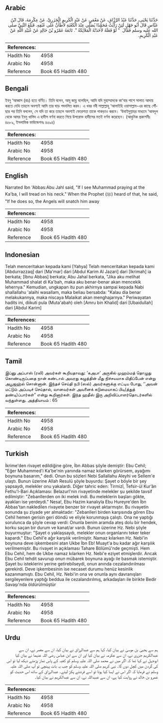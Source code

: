## Arabic


<div dir="rtl" lang="ar" style={{fontSize:'larger',backgroundColor:'#f8f9fa',padding:20}}>
حَدَّثَنَا يَحْيَى، حَدَّثَنَا عَبْدُ الرَّزَّاقِ، عَنْ مَعْمَرٍ، عَنْ عَبْدِ الْكَرِيمِ الْجَزَرِيِّ، عَنْ عِكْرِمَةَ، قَالَ ابْنُ عَبَّاسٍ قَالَ أَبُو جَهْلٍ لَئِنْ رَأَيْتُ مُحَمَّدًا يُصَلِّي عِنْدَ الْكَعْبَةِ لأَطَأَنَّ عَلَى عُنُقِهِ‏.‏ فَبَلَغَ النَّبِيَّ صلى الله عليه وسلم فَقَالَ ‏ "‏ لَوْ فَعَلَهُ لأَخَذَتْهُ الْمَلاَئِكَةُ ‏"‏‏.‏ تَابَعَهُ عَمْرُو بْنُ خَالِدٍ عَنْ عُبَيْدِ اللَّهِ عَنْ عَبْدِ الْكَرِيمِ‏.‏
</div>
<div style={{backgroundColor:'#f8f9fa',padding:20, marginBottom: 10}}><table> <thead> <tr> <th>References:</th> <th></th> </tr> </thead> <tbody><tr><td>Hadith No</td><td>4958</td></tr><tr><td>Arabic No</td><td>4958</td></tr><tr><td>Reference</td><td>Book 65 Hadith 480</td></tr></tbody></table></div>

## Bengali


<div dir="ltr" lang="bn" style={{fontSize:'larger',backgroundColor:'#f8f9fa',padding:20}}>
ইবনু ‘আব্বাস (রাঃ) হতে বর্ণিত। তিনি বলেন, আবূ জাহ্ল বলেছিল, আমি যদি মুহাম্মাদকে কা‘বার পাশে সালাত আদায় করতে দেখি তাহলে অবশ্যই আমি তার ঘাড় পদদলিত করব। এ খবর নবী সাল্লাল্লাহু ‘আলাইহি ওয়াসাল্লাম-এর কাছে পৌঁছার পর তিনি বললেন, সে যদি তা করে তাহলে অবশ্যই ফেরেশতা তাকে পাকড়াও করবে। ‘উবাইদুল্লাহর মাধ্যমে ‘আবদুল থেকে আমর ইবনু খালিদ এ হাদীস বর্ণনা করতে গিয়ে উপরোক্ত হাদীসের মতই বর্ণনা করেছেন। (আধুনিক প্রকাশনীঃ ৪৫৮৯, ইসলামিক ফাউন্ডেশনঃ ৪৫৯৪)
</div>
<div style={{backgroundColor:'#f8f9fa',padding:20, marginBottom: 10}}><table> <thead> <tr> <th>References:</th> <th></th> </tr> </thead> <tbody><tr><td>Hadith No</td><td>4958</td></tr><tr><td>Arabic No</td><td>4958</td></tr><tr><td>Reference</td><td>Book 65 Hadith 480</td></tr></tbody></table></div>

## English


<div dir="ltr" lang="en" style={{fontSize:'larger',backgroundColor:'#f8f9fa',padding:20}}>
Narrated Ibn 'Abbas:Abu Jahl said, "If I see Muhammad praying at the Ka'ba, I will tread on his neck." When the Prophet (ﷺ) heard of that, he said, "If he does so, the Angels will snatch him away
</div>
<div style={{backgroundColor:'#f8f9fa',padding:20, marginBottom: 10}}><table> <thead> <tr> <th>References:</th> <th></th> </tr> </thead> <tbody><tr><td>Hadith No</td><td>4958</td></tr><tr><td>Arabic No</td><td>4958</td></tr><tr><td>Reference</td><td>Book 65 Hadith 480</td></tr></tbody></table></div>

## Indonesian


<div dir="ltr" lang="id" style={{fontSize:'larger',backgroundColor:'#f8f9fa',padding:20}}>
Telah menceritakan kepada kami [Yahya] Telah menceritakan kepada kami [Abdurrazzaq] dari [Ma'mar] dari [Abdul Karim Al Jazari] dari [Ikrimah] ia berkata; [Ibnu Abbas] berkata; Abu Jahal berkata, "Jika aku melihat Muhammad shalat di Ka'bah, maka aku benar-benar akan mencekik lehernya." Kemudian, ungkapan itu pun akhirnya sampai kepada Nabi shallallahu 'alaihi wasallam, maka beliau bersabda: "Kalau dia benar melakukannya, maka niscaya Malaikat akan menghajarnya." Periwayatan hadits ini, diikuti pula (Muta'abah) oleh [Amru bin Khalid] dari [Ubaidullah] dari [Abdul Karim]
</div>
<div style={{backgroundColor:'#f8f9fa',padding:20, marginBottom: 10}}><table> <thead> <tr> <th>References:</th> <th></th> </tr> </thead> <tbody><tr><td>Hadith No</td><td>4958</td></tr><tr><td>Arabic No</td><td>4958</td></tr><tr><td>Reference</td><td>Book 65 Hadith 480</td></tr></tbody></table></div>

## Tamil


<div dir="ltr" lang="ta" style={{fontSize:'larger',backgroundColor:'#f8f9fa',padding:20}}>
இப்னு அப்பாஸ் (ரலி) அவர்கள் கூறியதாவது: ‘கஅபா’ அருகில் முஹம்மத் தொழுது கொண்டிருப்பதை நான் கண்டால் அவரது கழுத்தின் மீது நிச்சயமாக மிதிப்பேன் என்று அபூஜஹ்ல் சொன்னான். இந்தச் செய்தி நபி (ஸல்) அவர்களுக்கு எட்டிய போது, ‘‘அவன் மட்டும் அப்படிச் செய்தால், வானவர்கள் அவனைக் கடுமையாகப் பிடி(த்துத் தண்டி)ப்பார்கள்” என்று கூறினார்கள். இந்த ஹதீஸ் இரு அறிவிப்பாளர்தொடர்களில் வந்துள்ளது. அத்தியாயம் : 65
</div>
<div style={{backgroundColor:'#f8f9fa',padding:20, marginBottom: 10}}><table> <thead> <tr> <th>References:</th> <th></th> </tr> </thead> <tbody><tr><td>Hadith No</td><td>4958</td></tr><tr><td>Arabic No</td><td>4958</td></tr><tr><td>Reference</td><td>Book 65 Hadith 480</td></tr></tbody></table></div>

## Turkish


<div dir="ltr" lang="tr" style={{fontSize:'larger',backgroundColor:'#f8f9fa',padding:20}}>
İkrime'den rivayet edildiğine göre, İbn Abbas şöyle demiştir: Ebu Cehil; "Eğer Muhammed'i Ka'be'nin yanında namaz kılarken görürsem, ayağımı boynuna basarım," dedi. Onun bu sözleri Nebi Sallallahu Aleyhi ve Sellem'e ulaştı. Bunun üzerine Allah Resulü şöyle buyurdu: Şayet o böyle bir şey yapsaydı, melekler onu yakalardı. Diğer tahric eden: Tirmizî, Tefsir-ül Kur’ân Fethu'l-Bari Açıklaması: Belazurl'nin rivayetinde melekler şu şekilde tavsif edilmiştir: "Zebanllerden on iki melek indi. Bu meleklerin başları gökte, ayakları ise yerdeydi." Nesa!, Ebu Hazim kanalıyla Ebu Hureyre'den İbn Abbas'tan nakledilen rivayete benzer bir rivayet aktarmıştır. Bu rivayetin sonunda şu ziyade yer almaktadır: "Zebanlleri birden karşısında gören Ebu Cehil hemen gerisin geri döndü ve eliyle korunmaya çalıştı. Ona ne yaptığı sorulunca da şöyle cevap verdi: Onunla benim aramda ateş dolu bir hendek, korku saçan bir durum ve kanat/ar vardı. Bunun üzerine Hz. Nebi şöyle buyurmuştur: "Şayet o yaklaşsaydı, melekler onun organlarını teker teker kapardı." Ebu Cehil'e ağır karşılık verilmiştir. Namaz kılarken Hz. Nebi'in boynuna deve işkembesini atan Ukbe İbn Eb! Muayt'a bu kadar ağır karşılık verilmemiştir. Bu rivayet in açıklaması Tahare Bölümü'nde geçmişti. Hem Ebu Cehil, hem de Ukbe namaz kılarken Hz. Nebi'e eziyet etmişlerdir. Ancak Ebu Cehil tehdit savurup onun mübarek boynuna ayağı ile basmak istemiştir. Şayet bu isteklerini yerine getirebilseydi, onun anında cezalandırılması gerekirdi. Deve işkembesinin ise necaset durumu henüz kesinlik kazanmamıştı. Ebu Cehil, Hz. Nebi'in ona ve onunla aynı davranışları sergileyenlere yaptığı beddua ile cezalandırılmış, arkadaşları ile birikte Bedir Savaşı'nda öldürülmüştür
</div>
<div style={{backgroundColor:'#f8f9fa',padding:20, marginBottom: 10}}><table> <thead> <tr> <th>References:</th> <th></th> </tr> </thead> <tbody><tr><td>Hadith No</td><td>4958</td></tr><tr><td>Arabic No</td><td>4958</td></tr><tr><td>Reference</td><td>Book 65 Hadith 480</td></tr></tbody></table></div>

## Urdu


<div dir="rtl" lang="ur" style={{fontSize:'larger',backgroundColor:'#f8f9fa',padding:20}}>
ہم سے یحییٰ بن موسیٰ نے بیان کیا، کہا ہم سے عبدالرزاق نے بیان کیا، ان سے معمر نے، ان سے عبدالکریم جزری نے، ان سے عکرمہ نے بیان کیا اور ان سے ابن عباس رضی اللہ عنہما نے بیان کیا ابوجہل نے کہا تھا کہ اگر میں نے محمد صلی اللہ علیہ وسلم کو کعبہ کے پاس نماز پڑھتے دیکھ لیا تو اس کی گردن میں کچل دوں گا۔ نبی کریم صلی اللہ علیہ وسلم کو جب یہ بات پہنچی تو آپ صلی اللہ علیہ وسلم نے فرمایا کہ اگر اس نے ایسا کیا ہوتا تو اسے فرشتے پکڑ لیتے۔ عبدالرزاق کے ساتھ اس حدیث کو عمرو بن خالد نے روایت کیا ہے، ان سے عبیداللہ نے، ان سے عبدالکریم نے بیان کیا۔
</div>
<div style={{backgroundColor:'#f8f9fa',padding:20, marginBottom: 10}}><table> <thead> <tr> <th>References:</th> <th></th> </tr> </thead> <tbody><tr><td>Hadith No</td><td>4958</td></tr><tr><td>Arabic No</td><td>4958</td></tr><tr><td>Reference</td><td>Book 65 Hadith 480</td></tr></tbody></table></div>